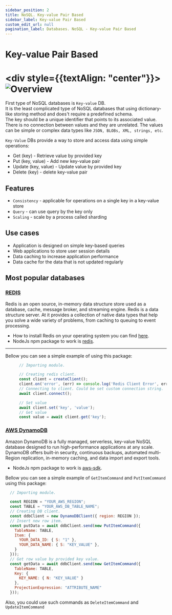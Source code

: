 ```yaml
---
sidebar_position: 2
title: NoSQL. Key-value Pair Based
sidebar_label: Key-value Pair Based
custom_edit_url: null
pagination_label: Databases. NoSQL - Key-value Pair Based
---
```


# Key-value Pair Based

# <div style={{textAlign: "center"}}> ![Overview](../img/key-value-store.png) </div>

First type of NoSQL databases is ```Key-value``` DB. <br/>
It is the least complicated type of NoSQL databases that using dictionary-like storing method and does't require a predefined schema. <br/>
The key should be a unique identifier that points to its associated value.
There is no connection between values and they are unrelated.
The values can be simple or complex data types like ```JSON, BLOBs, XML, strings, etc```.

```Key-Value``` DBs provide a way to store and access data using simple operations:

- Get (key) - Retrieve value by provided key
- Put (key, value) - Add new key-value pair
- Update (key, value) - Update value by provided key
- Delete (key) - delete key-value pair

## Features

- ```Consistency``` - applicable for operations on a single key in a key-value store
- ```Query``` - can use query by the key only
- ```Scaling``` - scale by a process called sharding

## Use cases

- Application is designed on simple key-based queries
- Web applications to store user session details
- Data caching to increase application performance
- Data cache for the data that is not updated regularly

## Most popular databases

### [REDIS](https://redis.io/)

Redis is an open source, in-memory data structure store used as a database, cache, message broker, and streaming engine.
Redis is a data structure server.
At it provides a collection of native data types that help you solve a wide variety of problems, from caching to queuing to event processing.<br/>
  - How to install Redis on your operating system you can find [here](https://redis.io/docs/getting-started/).<br/>
  - NodeJs npm package to work is [redis](https://www.npmjs.com/package/redis).<br/>

---
Bellow you can see a simple example of using this package:

```js
      // Importing module.

      // Creating redis client.
      const client = createClient();
      client.on('error', (err) => console.log('Redis Client Error', err));
      // Connecting to client. Could be set custom connection string.
      await client.connect();

      // Set value
      await client.set('key', 'value');
      // Get value
      const value = await client.get('key');
```

### [AWS DynamoDB](https://aws.amazon.com/dynamodb/)

Amazon DynamoDB is a fully managed, serverless, key-value NoSQL database designed to run high-performance applications at any scale.
DynamoDB offers built-in security, continuous backups, automated multi-Region replication, in-memory caching, and data import and export tools.
  - NodeJs npm package to work is [aws-sdk](https://www.npmjs.com/package/aws-sdk).<br/>

Bellow you can see a simple example of ```GetItemCommand``` and ```PutItemCommand``` using this package:

```js
  // Importing module.

  const REGION = "YOUR_AWS_REGION";
  const TABLE = "YOUR_AWS_DB_TABLE_NAME";
  // Creating DB client.
  const ddbClient = new DynamoDBClient({ region: REGION });
  // Insert new row item.
  const putData = await ddbClient.send(new PutItemCommand({
    TableName: TABLE,
    Item: {
      YOUR_DATA_ID: { S: "1" },
      YOUR_DATA_NAME: { S: "KEY_VALUE" },
    }
  }));
  // Get row value by provided key value.
  const getData = await ddbClient.send(new GetItemCommand({
    TableName: TABLE,
    Key: {
      KEY_NAME: { N: "KEY_VALUE" }
    },
    ProjectionExpression: "ATTRIBUTE_NAME"
  }));
```

Also, you could use such commands as ```DeleteItemCommand``` and ```UpdateItemCommand```

